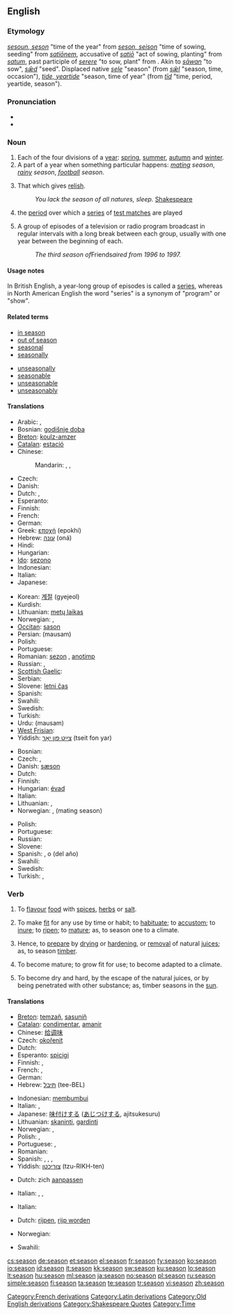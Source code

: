 {{wikipedia|Season}}
==English==

===Etymology===
{{etyl|enm}} ''[[sesoun#Middle English|sesoun, seson]]'' "time of the year"  from {{etyl|fro}} ''[[seison#Old French|seson, seison]]'' "time of sowing, seeding" from {{etyl|la}} ''[[sationem|satiōnem]]'', accusative of ''[[satio|satiō]]'' "act of sowing, planting" from ''[[satum]]'', past participle of ''[[serere]]'' "to sow, plant" from {{proto|Indo-European|se-|to sow, plant|lang=en}}. Akin to {{etyl|ang|-}} ''[[sawan#Old English|sāwan]]'' "to sow", {{ang}} ''[[sæd#Old English|sǣd]]'' "seed". Displaced native {{enm}} ''[[sele#Middle English|sele]]'' "season" (from {{ang}} ''[[sæl#Old English|sǣl]]'' "season, time, occasion"), {{enm}} ''[[tide#Middle English|tide, yeartide]]'' "season, time of year" (from {{ang}} ''[[tid#Old English|tīd]]'' "time, period, yeartide, season").

===Pronunciation===
* {{audio|en-us-season.ogg|Audio (US)}}
* {{rhymes|iːzən}}

===Noun===
{{en-noun}}

# Each of the four divisions of a [[year]]: [[spring]], [[summer]], [[autumn]] and [[winter]].
# A part of a year when something particular happens: ''[[mating]] season'', ''[[rainy]] season'', ''[[football]] season''.
# {{obsolete}} That which gives [[relish]].
#: ''You lack the season of all natures, sleep.'' [[w:Shakespeare|Shakespeare]]
# {{cricket}} the [[period]] over which a [[series]] of [[test match]]es are played
# {{North American}} A group of episodes of a television or radio program broadcast in regular intervals with a long break between each group, usually with one year between the beginning of each.
#: ''The third season of ''Friends'' aired from 1996 to 1997.''

====Usage notes====
In British English, a year-long group of episodes is called a [[series]], whereas in North American English the word "series" is a synonym of "program" or "show".

====Related terms====
{{top2}}
* [[in season]]
* [[out of season]]
* [[seasonal]]
* [[seasonally]]
{{mid2}}
* [[unseasonally]]
* [[seasonable]]
* [[unseasonable]]
* [[unseasonably]]
{{bottom}}

====Translations====
{{trans-top|quarter of a year}}
* Arabic: {{t-|ar|فصل|alt=فَصْل|tr=faSl}}, {{t-|ar|موسم|alt=مَوْسِم|tr=mawsim}}
* Bosnian: [[godišnje doba]] {{n}}
* [[Breton]]: [[koulz-amzer]] {{m}}
* [[Catalan]]: [[estació]] {{f}}
* Chinese:
*: Mandarin: {{t-|cmn|季|tr=jì|sc=Hani}},  {{t-|cmn|季節|sc=Hani}},  {{t|cmn|季节|tr=jìjié|sc=Hani}}
* Czech: {{t+|cs|roční období|n}}
* Danish: {{t+|da|årstid}}
* Dutch: {{t+|nl|seizoen|n}}, {{t+|nl|jaargetijde|f}}
* Esperanto: {{t-|eo|sezono|xs=Esperanto}}
* Finnish: {{t+|fi|vuodenaika}}
* French: {{t+|fr|saison|f}}
* German: {{t+|de|Jahreszeit|f}}
* Greek: [[εποχή]] (epokhí) {{f}}
* Hebrew: [[עונה]] (oná) {{f}}
* Hindi: {{t-|hi|मौसम|m|tr=mausam|xs=Hindi}}
* Hungarian: {{t+|hu|évszak}}
* [[Ido]]: [[sezono]]
* Indonesian: {{t+|id|musim|xs=Indonesian}}
* Italian: {{t+|it|stagione|f}}
* Japanese: {{t+|ja|季節|tr=きせつ, kisetsu}}
{{trans-mid}}
* Korean: [[계절]] (gyejeol)
* Kurdish: {{t-|ku|وه‌رز|sc=ku-Arab}}
* Lithuanian: [[metų laikas]] {{m}}
* Norwegian: {{t+|no|årstid|m+f}}, {{t|no|sesong|m}}
* [[Occitan]]: [[sason]] {{f}}
* Persian: {{fa-Arab|[[موسم]]}} (mausam)
* Polish: {{t+|pl|pora roku|f}}
* Portuguese: {{t+|pt|estação|f}}
* Romanian: [[sezon]] {{n}}, [[anotimp]] {{n}}
* Russian: {{t+|ru|время года|n|tr=vrémja góda}},  {{t|ru|сезон|m|tr=sezón}}
* [[Scottish Gaelic]]: {{t-|gd|aimsir|f|xs=Scottish Gaelic}}
* Serbian: {{t-|sr|doba|n}}
* Slovene: [[letni čas]] {{m}}
* Spanish: {{t+|es|estación|f}}
* Swahili: {{t+|sw|msimu|xs=Swahili}}
* Swedish: {{t+|sv|årstid|c}}
* Turkish: {{t+|tr|mevsim}}
* Urdu: {{ur-Arab|[[موسم]]}} (mausam) {{m}}
* [[West Frisian]]: {{t+|fy|jiertiid|c|xs=West Frisian}}
* Yiddish: [[צײַט פון יאָר]] (tseit fon yar)
{{trans-bottom}}

{{trans-top|part of year with something special}}
* Bosnian: {{t-|bs|sezona|f}}
* Czech: {{t+|cs|období|n}}, {{t-|cs|sezóna|f}}
* Danish: [[sæson]]
* Dutch: {{t+|nl|seizoen|n}}
* Finnish: {{t+|fi|kausi}}
* Hungarian: [[évad]]
* Italian: {{t+|it|stagione|f}}
* Lithuanian: {{t-|lt|metas|m|xs=Lithuanian}}, {{t+|lt|sezonas|m|xs=Lithuanian}}
* Norwegian: {{t|no|sesong|m}}, {{t|no|løpetid|m+f}} (mating season)
{{trans-mid}}
* Polish: {{t+|pl|sezon|m}}
* Portuguese: {{t-|pt|temporada|f}}
* Russian: {{t+|ru|сезон|m|tr=sezón}}
* Slovene: {{t-|sl|sezona|f}}
* Spanish: {{t-|es|temporada|f}}, {{t+|es|período|m}} o {{t-|es|época|f}} (del año)
* Swahili: {{t+|sw|msimu|xs=Swahili}}
* Swedish: {{t+|sv|säsong|c}}
* Turkish: {{t+|tr|mevsim}}, {{t+|tr|sezon}}
{{trans-bottom}}

{{trans-top|(Obsolete) that which gives relish}}
{{trans-mid}}
{{trans-bottom}}

===Verb===
{{en-verb|seasons|seasoning|seasoned}}

# {{transitive}} To [[flavour]] [[food]] with [[spice]]s, [[herb]]s or [[salt]].
# {{transitive}} To make [[fit]] for any use by time or habit; to [[habituate]]; to [[accustom]]; to [[inure]]; to [[ripen]]; to [[mature]]; as, to season one to a climate.
# {{transitive}} Hence, to [[prepare]] by [[dry]]ing or [[harden]]ing, or [[removal]] of natural [[juice]]s; as, to season [[timber]].
# {{intransitive}} To become mature; to grow fit for use; to become adapted to a climate.
# {{intransitive}} To become dry and hard, by the escape of the natural juices, or by being penetrated with other substance; as, timber seasons in the [[sun]].

====Translations====
{{trans-top|to flavour food}}
* [[Breton]]: [[temzañ]], [[sasuniñ]]
* [[Catalan]]: [[condimentar]], [[amanir]]
* Chinese: [[给]][[调味]]
* Czech: [[okořenit]]
* Dutch: {{t+|nl|kruiden}}
* Esperanto: [[spicigi]]
* Finnish: {{t+|fi|maustaa}}, {{t-|fi|höystää}}
* French: {{t+|fr|épicer}}, {{t+|fr|assaisonner}}
* German: {{t+|de|würzen}}
* Hebrew: [[תיבל]] (tee-BEL)
{{trans-mid}}
* Indonesian: [[bumbu|membumbui]]
* Italian: {{t+|it|condire}}, {{t+|it|insaporire}}
* Japanese: [[味付けする]] ([[あじつけする]], ajitsukesuru)
* Lithuanian: [[skaninti]], [[gardinti]]
* Norwegian: {{t|no|krydre}}, {{t|no|smakstilsette}}
* Polish: {{t+|pl|przyprawić}}, {{t+|pl|przyprawiać}}
* Portuguese: {{t+|pt|condimentar}}, {{t+|pt|temperar}}
* Romanian: {{t-|ro|condimenta}}
* Spanish: {{t+|es|adobar}}, {{t-|es|aliñar}}, {{t-|es|condimentar}}, {{t-|es|sazonar}}
* Yiddish: [[צוריכטן]] (tzu-RIKH-ten)
{{trans-bottom}}

{{trans-top|to make fit for any use by time or habit}}
* Dutch: zich [[aanpassen]]
{{trans-mid}}
* Italian: {{t+|it|addestrare}}, {{t+|it|allenare}}, {{t-|it|acclimatare}}
{{trans-bottom}}

{{trans-top|to prepare by drying or hardening}}
* Italian: {{t-|it|stagionare}}
{{trans-mid}}
{{trans-bottom}}

{{trans-top|to become mature}}
* Dutch: [[rijpen]], [[rijp worden]]
{{trans-mid}}
* Norwegian: {{t|no|modnes}}
{{trans-bottom}}

{{trans-top|to become dry and hard}}
* Swahili: {{t+|sw|msimu|xs=Swahili}}
{{trans-mid}}
{{trans-bottom}}

[[Category:French derivations]]
[[Category:Latin derivations]]
[[Category:Old English derivations]]
[[Category:Seasons| ]]
[[Category:Shakespeare Quotes]]
[[Category:Time]]

[[cs:season]]
[[de:season]]
[[et:season]]
[[el:season]]
[[fr:season]]
[[fy:season]]
[[ko:season]]
[[io:season]]
[[id:season]]
[[it:season]]
[[kk:season]]
[[sw:season]]
[[ku:season]]
[[lo:season]]
[[lt:season]]
[[hu:season]]
[[ml:season]]
[[ja:season]]
[[no:season]]
[[pl:season]]
[[ru:season]]
[[simple:season]]
[[fi:season]]
[[ta:season]]
[[te:season]]
[[tr:season]]
[[vi:season]]
[[zh:season]]